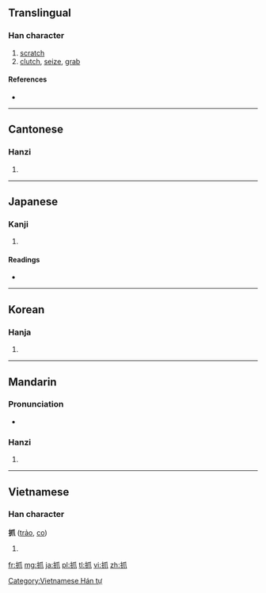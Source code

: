 ==Translingual==

===Han character===
{{Han char|rn=64|rad=手|as=04|sn=7|four=5203<sub>0</sub>|canj=手竹中人 (QHLO), X手竹中人 (XQHLO)}}

# [[scratch]]
# [[clutch]], [[seize]], [[grab]]

====References====
* {{Han ref|kx=0421.110|dkj=11885|dj=0768.110|hdz=31839.010|uh=6293|ud=25235|bh=A7EC|bd=42988}}

----

==Cantonese==

===Hanzi===
{{yue-hanzi|jyut=|y=ja1, jaau2}}

# {{defn|lang=yue|sort=手04}}

----

==Japanese==

===Kanji===
{{ja-kanji|grade=|rs=手04}}

# {{defn|lang=ja|sort=手04}}

====Readings====
* {{ja-readings|on=[[そう]] (sō)|kun=[[つまむ]] (tsumamu), [[つねる]] (tsuneru)}}

----

==Korean==

===Hanja===
{{ko-hanja|hangeul=조|eumhun=|rv=jo|mr=cho|y=co}}

# {{defn|lang=ko|sort=手04}}

----

==Mandarin==

===Pronunciation===
* {{audio|Zh-zhua.ogg|Audio}}

===Hanzi===
{{cmn-hanzi|pin=[[zhuā]] ([[zhua1]])|wg=chua<sup>1</sup>}}

# {{defn|lang=cmn|sort=手04}}

----

==Vietnamese==

===Han character===
'''抓''' ([[trảo]], [[co]])

# {{defn|lang=vi}}

[[Category:Vietnamese Hán tự]]

[[fr:抓]]
[[mg:抓]]
[[ja:抓]]
[[pl:抓]]
[[tl:抓]]
[[vi:抓]]
[[zh:抓]]
